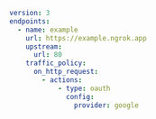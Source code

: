 ```yaml
version: 3
endpoints:
  - name: example
    url: https://example.ngrok.app
    upstream:
      url: 80
    traffic_policy:
      on_http_request:
        - actions:
            - type: oauth
              config:
                provider: google
```
